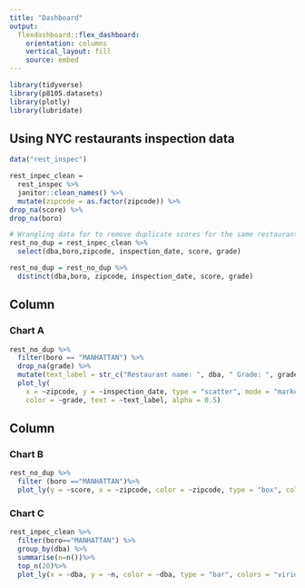 ```yaml
---
title: "Dashboard"
output: 
  flexdashboard::flex_dashboard:
    orientation: columns
    vertical_layout: fill
    source: embed
---
```




```r
library(tidyverse)
library(p8105.datasets)
library(plotly)
library(lubridate)

```
## Using NYC restaurants inspection data 

```r
data("rest_inspec")

rest_inpec_clean = 
  rest_inspec %>% 
  janitor::clean_names() %>%
  mutate(zipcode = as.factor(zipcode)) %>%
drop_na(score) %>%
drop_na(boro)
```



```r
# Wrangling data for to remove duplicate scores for the same restaurant for the same inspection date:
rest_no_dup = rest_inpec_clean %>%
  select(dba,boro,zipcode, inspection_date, score, grade)

rest_no_dup = rest_no_dup %>% 
  distinct(dba,boro, zipcode, inspection_date, score, grade)
```

Column {data-width=650}
-----------------------------------------------------------------------

### Chart A

```r
rest_no_dup %>%
  filter(boro == "MANHATTAN") %>%
  drop_na(grade) %>%
  mutate(text_label = str_c("Restaurant name: ", dba, " Grade: ", grade)) %>% 
  plot_ly(
    x = ~zipcode, y = ~inspection_date, type = "scatter", mode = "markers",
    color = ~grade, text = ~text_label, alpha = 0.5)

```

Column {data-width=750}
-----------------------------------------------------------------------

### Chart B

```r
rest_no_dup %>%
  filter (boro =="MANHATTAN")%>%
  plot_ly(y = ~score, x = ~zipcode, color = ~zipcode, type = "box", colors = "viridis")
```

### Chart C

```r
rest_inpec_clean %>%
  filter(boro=="MANHATTAN") %>%
  group_by(dba) %>%
  summarise(n=n())%>%
  top_n(20)%>%
  plot_ly(x = ~dba, y = ~n, color = ~dba, type = "bar", colors = "viridis")
```

